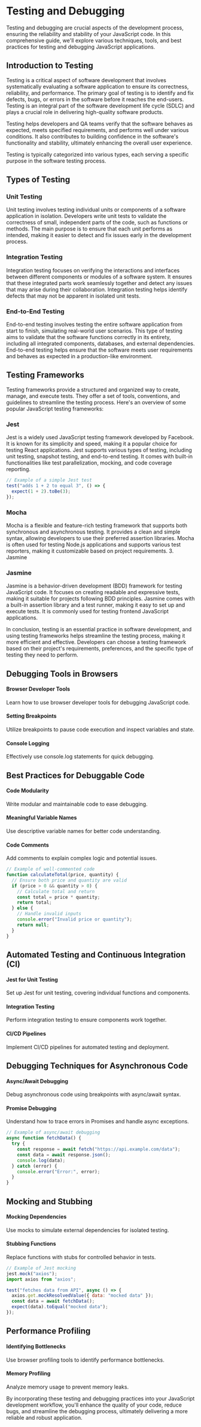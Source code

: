 
# Testing and Debugging

Testing and debugging are crucial aspects of the development process, ensuring the reliability and stability of your JavaScript code. In this comprehensive guide, we'll explore various techniques, tools, and best practices for testing and debugging JavaScript applications.

## Introduction to Testing 

Testing is a critical aspect of software development that involves systematically evaluating a software application to ensure its correctness, reliability, and performance. The primary goal of testing is to identify and fix defects, bugs, or errors in the software before it reaches the end-users. Testing is an integral part of the software development life cycle (SDLC) and plays a crucial role in delivering high-quality software products.

Testing helps developers and QA teams verify that the software behaves as expected, meets specified requirements, and performs well under various conditions. It also contributes to building confidence in the software's functionality and stability, ultimately enhancing the overall user experience.

Testing is typically categorized into various types, each serving a specific purpose in the software testing process.

## Types of Testing

<Steps>

### Unit Testing

Unit testing involves testing individual units or components of a software application in isolation. Developers write unit tests to validate the correctness of small, independent parts of the code, such as functions or methods. The main purpose is to ensure that each unit performs as intended, making it easier to detect and fix issues early in the development process.

### Integration Testing

Integration testing focuses on verifying the interactions and interfaces between different components or modules of a software system. It ensures that these integrated parts work seamlessly together and detect any issues that may arise during their collaboration. Integration testing helps identify defects that may not be apparent in isolated unit tests.

### End-to-End Testing

End-to-end testing involves testing the entire software application from start to finish, simulating real-world user scenarios. This type of testing aims to validate that the software functions correctly in its entirety, including all integrated components, databases, and external dependencies. End-to-end testing helps ensure that the software meets user requirements and behaves as expected in a production-like environment.

</Steps>

## Testing Frameworks

Testing frameworks provide a structured and organized way to create, manage, and execute tests. They offer a set of tools, conventions, and guidelines to streamline the testing process. Here's an overview of some popular JavaScript testing frameworks:

<Steps>

### Jest

Jest is a widely used JavaScript testing framework developed by Facebook. It is known for its simplicity and speed, making it a popular choice for testing React applications. Jest supports various types of testing, including unit testing, snapshot testing, and end-to-end testing. It comes with built-in functionalities like test parallelization, mocking, and code coverage reporting.

```js
// Example of a simple Jest test
test("adds 1 + 2 to equal 3", () => {
  expect(1 + 2).toBe(3);
});
```

### Mocha

Mocha is a flexible and feature-rich testing framework that supports both synchronous and asynchronous testing. It provides a clean and simple syntax, allowing developers to use their preferred assertion libraries. Mocha is often used for testing Node.js applications and supports various test reporters, making it customizable based on project requirements. 3. Jasmine

### Jasmine

Jasmine is a behavior-driven development (BDD) framework for testing JavaScript code. It focuses on creating readable and expressive tests, making it suitable for projects following BDD principles. Jasmine comes with a built-in assertion library and a test runner, making it easy to set up and execute tests. It is commonly used for testing frontend JavaScript applications.

</Steps>

In conclusion, testing is an essential practice in software development, and using testing frameworks helps streamline the testing process, making it more efficient and effective. Developers can choose a testing framework based on their project's requirements, preferences, and the specific type of testing they need to perform.

## Debugging Tools in Browsers

#### Browser Developer Tools

Learn how to use browser developer tools for debugging JavaScript code.

#### Setting Breakpoints

Utilize breakpoints to pause code execution and inspect variables and state.

#### Console Logging

Effectively use console.log statements for quick debugging.

## Best Practices for Debuggable Code

#### Code Modularity

Write modular and maintainable code to ease debugging.

#### Meaningful Variable Names

Use descriptive variable names for better code understanding.

#### Code Comments

Add comments to explain complex logic and potential issues.

```js
// Example of well-commented code
function calculateTotal(price, quantity) {
  // Ensure both price and quantity are valid
  if (price > 0 && quantity > 0) {
    // Calculate total and return
    const total = price * quantity;
    return total;
  } else {
    // Handle invalid inputs
    console.error("Invalid price or quantity");
    return null;
  }
}
```

## Automated Testing and Continuous Integration (CI)

#### Jest for Unit Testing

Set up Jest for unit testing, covering individual functions and components.

#### Integration Testing

Perform integration testing to ensure components work together.

#### CI/CD Pipelines

Implement CI/CD pipelines for automated testing and deployment.

## Debugging Techniques for Asynchronous Code

#### Async/Await Debugging

Debug asynchronous code using breakpoints with async/await syntax.

#### Promise Debugging

Understand how to trace errors in Promises and handle async exceptions.

```js
// Example of async/await debugging
async function fetchData() {
  try {
    const response = await fetch("https://api.example.com/data");
    const data = await response.json();
    console.log(data);
  } catch (error) {
    console.error("Error:", error);
  }
}
```

## Mocking and Stubbing

#### Mocking Dependencies

Use mocks to simulate external dependencies for isolated testing.

#### Stubbing Functions

Replace functions with stubs for controlled behavior in tests.

```js
// Example of Jest mocking
jest.mock("axios");
import axios from "axios";

test("fetches data from API", async () => {
  axios.get.mockResolvedValue({ data: "mocked data" });
  const data = await fetchData();
  expect(data).toEqual("mocked data");
});
```

## Performance Profiling

#### Identifying Bottlenecks

Use browser profiling tools to identify performance bottlenecks.

#### Memory Profiling

Analyze memory usage to prevent memory leaks.

By incorporating these testing and debugging practices into your JavaScript development workflow, you'll enhance the quality of your code, reduce bugs, and streamline the debugging process, ultimately delivering a more reliable and robust application.
